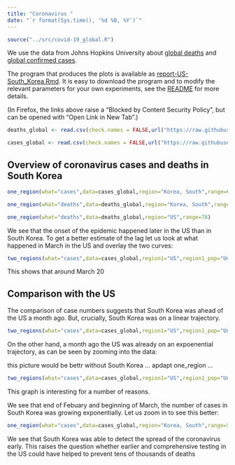 ```yaml
---
title: "Coronavirus "
date: "`r format(Sys.time(), '%d %B, %Y')`"
---
```


```r
source("../src/covid-19_global.R")
```

We use the data from Johns Hopkins University about [global deaths](https://github.com/CSSEGISandData/COVID-19/blob/master/csse_covid_19_data/csse_covid_19_time_series/time_series_covid19_deaths_global.csv)  and [global confirmed cases](https://github.com/CSSEGISandData/COVID-19/blob/master/csse_covid_19_data/csse_covid_19_time_series/time_series_covid19_confirmed_global.csv).

The program that produces the plots is available as [report-US-South_Korea.Rmd](https://github.com/alexhkurz/coronavirus-in-R/blob/master/reports/report-US-South_Korea.Rmd). It is easy to download the program and to modify the relevant parameters for your own experiments, see the [README](https://github.com/alexhkurz/coronavirus-in-R/) for more details.

(In Firefox, the links above raise a "Blocked by Content Security Policy", but can be opened with "Open Link in New Tab".)
    
```r
deaths_global <- read.csv(check.names = FALSE,url("https://raw.githubusercontent.com/CSSEGISandData/COVID-19/master/csse_covid_19_data/csse_covid_19_time_series/time_series_covid19_deaths_global.csv"))

cases_global <- read.csv(check.names = FALSE,url("https://raw.githubusercontent.com/CSSEGISandData/COVID-19/master/csse_covid_19_data/csse_covid_19_time_series/time_series_covid19_confirmed_global.csv"))
```


## Overview of coronavirus cases and deaths in South Korea

```r
one_region(what="cases",data=cases_global,region="Korea, South",range=60)
```

```r
one_region(what="deaths",data=deaths_global,region="Korea, South",range=78)
```

```r
one_region(what="deaths",data=deaths_global,region="US",range=78)
```

We see that the onset of the epidemic happened later in the US than in South Korea. To get a better estimate of the lag let us look at what happened in March in the US and overlay the two curves:

```r
two_regions(what="cases",data=cases_global,region1="US",region1_pop="United States",region2="Korea, South",region2_pop="Korea, Rep.",range=29,lag=21,last_day="3/30/20") 
```

This shows that around March 20

## Comparison with the US

The comparison of case numbers suggests that South Korea was ahead of the US a month ago. But, crucially, South Korea was on a linear trajectory.

```r
two_regions(what="cases",data=cases_global,region1="US",region1_pop="United States",region2="Korea, South",region2_pop="Korea, Rep.",range=60) 
```

On the other hand, a month ago the US was already on an expoenential trajectory, as can be seen by zooming into the data:

this picture would be bettr without South Korea ... apdapt one_region ...


```r
two_regions(what="cases",data=cases_global,region1="US",region1_pop="United States",region2="Korea, South",region2_pop="Korea, Rep.",range=60,last_day="4/10/20") 
```

This graph is interesting for a number of reasons.

We see that end of Febuary and beginning of March, the number of cases in South Korea was growing exponentially. Let us zoom in to see this better:


```r
one_region(what="cases",data=cases_global,region="Korea, South",range=58, last_day="3/30/20") 
```

We see that South Korea was able to detect the spread of the coronavirus early. This raises the question whether earlier and comprehensive testing in the US could have helped to prevent tens of thousands of deaths



